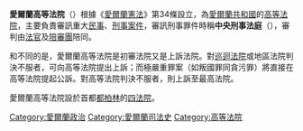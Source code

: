 {{not|愛爾蘭最高法院}}
{{PoliticsIreland}}

'''愛爾蘭高等法院'''（{{lang-ga|An Ard-Chúirt}}）根據《[[愛爾蘭憲法|愛爾蘭憲法]]》第34條設立，為[[愛爾蘭共和國|愛爾蘭共和國]]的[[高等法院|高等法院]]，主要負責審訊重大[[民事|民事]]、[[刑事案件|刑事案件]]，審訊刑事罪件時稱'''中央刑事法庭'''（{{lang-en|Central Criminal Court }}），審判由[[法官|法官]]及[[陪審團|陪審團]]陪同。

和{{le|愛爾蘭最高法院|Supreme Court of Ireland}}不同的是，愛爾蘭高等法院是初審法院又是上訴法院。對[[巡迴法院|巡迴法院]]或地區法院判決不服者，可向高等法院提出上訴；而極嚴重罪案（如叛國罪同貪污罪）將直接在高等法院提起公訴。對高等法院判決不服者，則上訴至最高法院。

愛爾蘭高等法院設於首都[[都柏林|都柏林]]的[[四法院|四法院]]。

{{愛爾蘭小作品}}

[[Category:愛爾蘭政治|Category:愛爾蘭政治]]
[[Category:愛爾蘭司法史|Category:愛爾蘭司法史]]
[[Category:高等法院|Category:高等法院]]